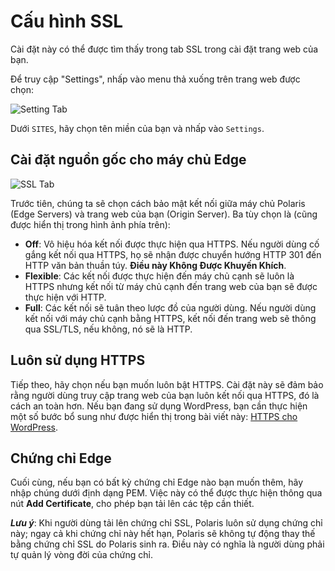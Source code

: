 # Cấu hình SSL

Cài đặt này có thể được tìm thấy trong tab SSL trong cài đặt trang web của bạn.

Để truy cập "Settings", nhấp vào menu thả xuống trên trang web được chọn:

![Setting Tab](/img/security-center/overview/settings-tab.png)

Dưới `SITES`, hãy chọn tên miền của bạn và nhấp vào `Settings`.

## Cài đặt nguồn gốc cho máy chủ Edge

![SSL Tab](/img/security-center/ssl/ssl-tab.png)

Trước tiên, chúng ta sẽ chọn cách bảo mật kết nối giữa máy chủ Polaris (Edge Servers) và trang web của bạn (Origin
Server). Ba tùy chọn là (cũng được hiển thị trong hình ảnh phía trên):

-	**Off**: Vô hiệu hóa kết nối được thực hiện qua HTTPS. Nếu người dùng cố gắng kết nối qua HTTPS, họ sẽ nhận được
    chuyển hướng HTTP 301 đến HTTP văn bản thuần túy. **Điều này Không Được Khuyến Khích**.
-	**Flexible**: Các kết nối được thực hiện đến máy chủ cạnh sẽ luôn là HTTPS nhưng kết nối từ máy chủ cạnh đến trang
    web của bạn sẽ được thực hiện với HTTP.
-	**Full**: Các kết nối sẽ tuân theo lược đồ của người dùng. Nếu người dùng kết nối với máy chủ cạnh bằng HTTPS, kết
    nối đến trang web sẽ thông qua SSL/TLS, nếu không, nó sẽ là HTTP.

## Luôn sử dụng HTTPS

Tiếp theo, hãy chọn nếu bạn muốn luôn bật HTTPS. Cài đặt này sẽ đảm bảo rằng người dùng truy cập trang web của bạn
luôn kết nối qua HTTPS, đó là cách an toàn hơn. Nếu bạn đang sử dụng WordPress, bạn cần thực hiện một số bước bổ sung
như được hiển thị trong bài viết này: [HTTPS cho WordPress](https://make.wordpress.org/support/user-manual/web-publishing/https-for-wordpress/).

## Chứng chỉ Edge

Cuối cùng, nếu bạn có bất kỳ chứng chỉ Edge nào bạn muốn thêm, hãy nhập chúng dưới định dạng PEM. Việc này có thể được
thực hiện thông qua nút **Add Certificate**, cho phép bạn tải lên các tệp cần thiết.


***Lưu ý***: Khi người dùng tải lên chứng chỉ SSL, Polaris luôn sử dụng chứng chỉ này; ngay cả khi chứng chỉ này hết hạn, Polaris sẽ không tự động thay thế bằng chứng chỉ SSL do Polaris sinh ra. Điều này có nghĩa là người dùng phải tự quản lý vòng đời của chứng chỉ.
